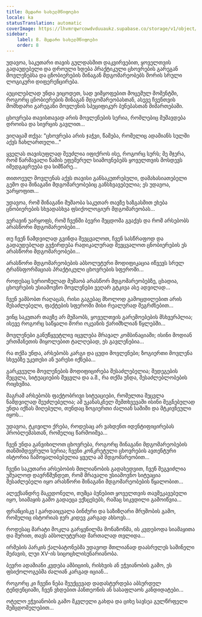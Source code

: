 ```yaml
---
title: მცდარი სახელმწიფოები
locale: ka
statusTranslation: automatic
coverImage: https://lhvmrqwrcowdvduuaukz.supabase.co/storage/v1/object/public/strapi-uploads/small_cover-tratado-de-psicologia-revolucionaria.webp-5e15e1cec4e0ebebcde5d7fc7565d8fd.webp
sidebar:
    label: 8. მცდარი სახელმწიფოები
    order: 8
---
```

უდავოა, საკუთარი თავის გულდასმით დაკვირვებით, ყოველთვის გადაუდებელი და დროული ხდება პრაქტიკული ცხოვრების გარეგან მოვლენებსა და ცნობიერების შინაგან მდგომარეობებს შორის სრული ლოგიკური დიფერენცირება.

აუცილებლად უნდა ვიცოდეთ, სად ვიმყოფებით მოცემულ მომენტში, როგორც ცნობიერების შინაგან მდგომარეობასთან, ასევე ჩვენთვის მომხდარი გარეგანი მოვლენის სპეციფიკურ ბუნებასთან მიმართებაში.

ცხოვრება თავისთავად არის მოვლენების სერია, რომლებიც მუშავდება დროისა და სივრცის გავლით...

ვიღაცამ თქვა: "ცხოვრება არის ჯაჭვი, წამება, რომელიც ადამიანს სულში აქვს ჩახლართული..."

ყველას თავისუფლად შეუძლია იფიქროს ისე, როგორც სურს; მე მჯერა, რომ წარმავალი წამის ეფემერულ სიამოვნებებს ყოველთვის მოსდევს იმედგაცრუება და სიმწარე...

თითოეულ მოვლენას აქვს თავისი განსაკუთრებული, დამახასიათებელი გემო და შინაგანი მდგომარეობებიც განსხვავებულია; ეს უდავოა, უარყოფით...

უდავოა, რომ შინაგანი მუშაობა საკუთარ თავზე ხაზგასმით ეხება ცნობიერების სხვადასხვა ფსიქოლოგიურ მდგომარეობას...

ვერავინ უარყოფს, რომ ჩვენში ბევრი შეცდომა გვაქვს და რომ არსებობს არასწორი მდგომარეობები...

თუ ჩვენ ნამდვილად გვინდა შევცვალოთ, ჩვენ სასწრაფოდ და გადაუდებლად გვჭირდება რადიკალურად შევცვალოთ ცნობიერების ეს არასწორი მდგომარეობები...

არასწორი მდგომარეობების აბსოლუტური მოდიფიკაცია იწვევს სრულ ტრანსფორმაციას პრაქტიკული ცხოვრების სფეროში...

როდესაც სერიოზულად მუშაობ არასწორ მდგომარეობებზე, ცხადია, ცხოვრების უსიამოვნო მოვლენები ვეღარ გტკივა ასე ადვილად...

ჩვენ ვამბობთ რაღაცას, რისი გაგებაც მხოლოდ გამოცდილებით არის შესაძლებელი, ფაქტების სფეროში მისი რეალურად შეგრძნებით...

ვინც საკუთარ თავზე არ მუშაობს, ყოველთვის გარემოებების მსხვერპლია; ისევე როგორც საწყალი მორი ოკეანის ქარიშხლიან წყლებში...

მოვლენები განუწყვეტლივ იცვლება მრავალ კომბინაციაში; ისინი მოდიან ერთმანეთის მიყოლებით ტალღებად, ეს გავლენებია...

რა თქმა უნდა, არსებობს კარგი და ცუდი მოვლენები; ზოგიერთი მოვლენა სხვებზე უკეთესი ან უარესი იქნება...

გარკვეული მოვლენების მოდიფიცირება შესაძლებელია; შედეგების შეცვლა, სიტუაციების შეცვლა და ა.შ., რა თქმა უნდა, შესაძლებლობების რიცხვშია.

მაგრამ არსებობს ფაქტობრივი სიტუაციები, რომელთა შეცვლა ნამდვილად შეუძლებელია; ამ უკანასკნელ შემთხვევაში ისინი შეგნებულად უნდა იქნას მიღებული, თუნდაც ზოგიერთი ძალიან საშიში და მტკივნეული იყოს...

უდავოა, ტკივილი ქრება, როდესაც არ ვახდენთ იდენტიფიცირებას პრობლემასთან, რომელიც წარმოიშვა...

ჩვენ უნდა განვიხილოთ ცხოვრება, როგორც შინაგანი მდგომარეობების თანმიმდევრული სერია; ჩვენი კონკრეტული ცხოვრების ავთენტური ისტორია ჩამოყალიბებულია ყველა ამ მდგომარეობით...

ჩვენი საკუთარი არსებობის მთლიანობის გადახედვით, ჩვენ შეგვიძლია უშუალოდ დავრწმუნდეთ, რომ მრავალი უსიამოვნო სიტუაცია შესაძლებელი იყო არასწორი შინაგანი მდგომარეობების წყალობით...

ალექსანდრე მაკედონელი, თუმცა ბუნებით ყოველთვის თავშეკავებული იყო, სიამაყის გამო გადაეცა ექსცესებს, რამაც სიკვდილი გამოიწვია...

ფრანცისკე I გარდაიცვალა ბინძური და საზიზღარი მრუშობის გამო, რომელიც ისტორიას ჯერ კიდევ კარგად ახსოვს...

როდესაც მარატი მოკლა გარყვნილმა მონაზონმა, ის კვდებოდა სიამაყითა და შურით, თავს აბსოლუტურად მართალად თვლიდა...

ირმების პარკის ქალბატონებმა უდავოდ მთლიანად დაასრულეს საშინელი მეძავის, ლუი XV-ის სიცოცხლისუნარიანობა.

ბევრი ადამიანი კვდება ამბიციის, რისხვის ან ეჭვიანობის გამო, ეს ფსიქოლოგებმა ძალიან კარგად იციან...

როგორც კი ჩვენი ნება შეუქცევად დადასტურდება აბსურდულ ტენდენციაში, ჩვენ ვხდებით პანთეონის ან სასაფლაოს კანდიდატები...

ოტელო ეჭვიანობის გამო მკვლელი გახდა და ციხე სავსეა გულწრფელი შემცდომელებით...

